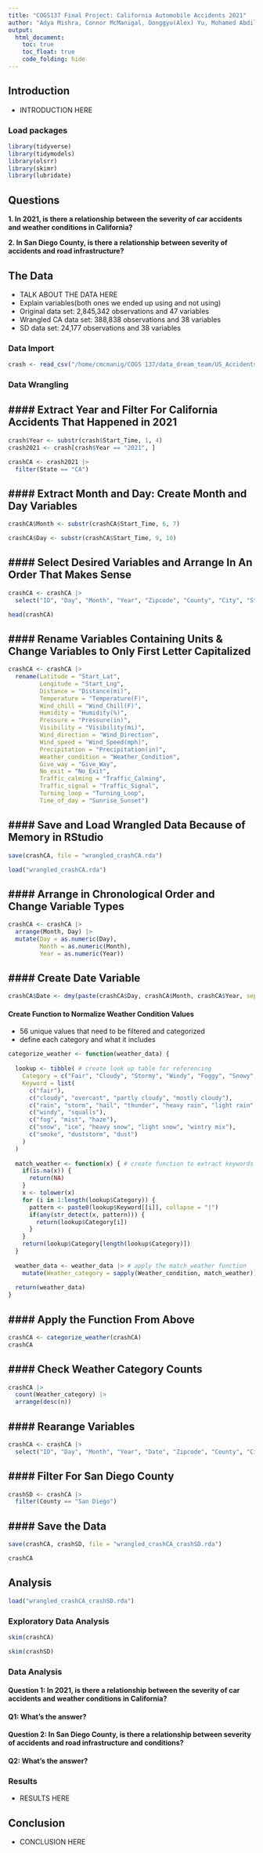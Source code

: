 ```yaml
---
title: "COGS137 Final Project: California Automobile Accidents 2021"
author: "Adya Mishra, Connor McManigal, Donggyu(Alex) Yu, Mohamed Abdilahi - Data Dream Team"
output: 
  html_document:
    toc: true
    toc_float: true
    code_folding: hide
---
```


## Introduction
- INTRODUCTION HERE

### Load packages
```r
library(tidyverse)
library(tidymodels)
library(olsrr)
library(skimr)
library(lubridate)
```

## Questions

**1. In 2021, is there a relationship between the severity of car accidents and weather conditions in California?**

**2. In San Diego County, is there a relationship between severity of accidents and road infrastructure?**

## The Data
- TALK ABOUT THE DATA HERE
- Explain variables(both ones we ended up using and not using)
- Original data set: 2,845,342 observations and 47 variables
- Wrangled CA data set: 388,838 observations and 38 variables
- SD data set: 24,177 observations and 38 variables

### Data Import
```r
crash <- read_csv("/home/cmcmanig/COGS 137/data_dream_team/US_Accidents_Dec21_updated.csv")
```

### Data Wrangling

#### Extract Year and Filter For California Accidents That Happened in 2021
- 
```r
crash$Year <- substr(crash$Start_Time, 1, 4)
crash2021 <- crash[crash$Year == "2021", ]

crashCA <- crash2021 |>
  filter(State == "CA")
```

#### Extract Month and Day: Create Month and Day Variables
- 
```r
crashCA$Month <- substr(crashCA$Start_Time, 6, 7)
```

```r
crashCA$Day <- substr(crashCA$Start_Time, 9, 10)
```

#### Select Desired Variables and Arrange In An Order That Makes Sense
- 
```r
crashCA <- crashCA |>
  select("ID", "Day", "Month", "Year", "Zipcode", "County", "City", "Street", "Severity", "Start_Lat", "Start_Lng", "Distance(mi)", "Side", "Sunrise_Sunset", "Temperature(F)", "Wind_Chill(F)", "Humidity(%)", "Pressure(in)", "Visibility(mi)", "Wind_Direction", "Wind_Speed(mph)", "Precipitation(in)", "Weather_Condition", "Amenity", "Bump", "Crossing", "Give_Way", "Junction", "No_Exit", "Railway", "Roundabout", "Station", "Stop", "Traffic_Calming", "Traffic_Signal", "Turning_Loop")

head(crashCA)
```

#### Rename Variables Containing Units & Change Variables to Only First Letter Capitalized 
- 
```r
crashCA <- crashCA |>
  rename(Latitude = "Start_Lat",
         Longitude = "Start_Lng",
         Distance = "Distance(mi)",
         Temperature = "Temperature(F)",
         Wind_chill = "Wind_Chill(F)",
         Humidity = "Humidity(%)",
         Pressure = "Pressure(in)",
         Visibility = "Visibility(mi)",
         Wind_direction = "Wind_Direction",
         Wind_speed = "Wind_Speed(mph)",
         Precipitation = "Precipitation(in)",
         Weather_condition = "Weather_Condition",
         Give_way = "Give_Way",
         No_exit = "No_Exit",
         Traffic_calming = "Traffic_Calming",
         Traffic_signal = "Traffic_Signal",
         Turning_loop = "Turning_Loop",
         Time_of_day = "Sunrise_Sunset")
```

#### Save and Load Wrangled Data Because of Memory in RStudio
- 
```r
save(crashCA, file = "wrangled_crashCA.rda")
```

```r
load("wrangled_crashCA.rda")
```

#### Arrange in Chronological Order and Change Variable Types
- 
```r
crashCA <- crashCA |>
  arrange(Month, Day) |>
  mutate(Day = as.numeric(Day),
         Month = as.numeric(Month),
         Year = as.numeric(Year))
```

#### Create Date Variable
-
```r
crashCA$Date <- dmy(paste(crashCA$Day, crashCA$Month, crashCA$Year, sep = "-"))
```

#### Create Function to Normalize Weather Condition Values
- 56 unique values that need to be filtered and categorized
- define each category and what it includes
```r
categorize_weather <- function(weather_data) {
  
  lookup <- tibble( # create look up table for referencing
    Category = c("Fair", "Cloudy", "Stormy", "Windy", "Foggy", "Snowy", "Other"),
    Keyword = list(
      c("fair"),
      c("cloudy", "overcast", "partly cloudy", "mostly cloudy"),
      c("rain", "storm", "hail", "thunder", "heavy rain", "light rain", "heavy rain", "precipitation", "rain shower", "showers", "drizzle"),
      c("windy", "squalls"),
      c("fog", "mist", "haze"),
      c("snow", "ice", "heavy snow", "light snow", "wintry mix"),
      c("smoke", "duststorm", "dust")
    )
  )
  
  match_weather <- function(x) { # create function to extract keywords and place in proper weather category
    if(is.na(x)) {
      return(NA)
    }
    x <- tolower(x)
    for (i in 1:length(lookup$Category)) {
      pattern <- paste0(lookup$Keyword[[i]], collapse = "|")
      if(any(str_detect(x, pattern))) {
        return(lookup$Category[i])
      }
    }
    return(lookup$Category[length(lookup$Category)])
  }
  
  weather_data <- weather_data |> # apply the match_weather function
    mutate(Weather_category = sapply(Weather_condition, match_weather)) # create new variable(Weather_category) that takes in Weather_condition and applies function on its values
  
  return(weather_data)
}
```

#### Apply the Function From Above
- 
```r
crashCA <- categorize_weather(crashCA)
crashCA
```

#### Check Weather Category Counts
- 
```r
crashCA |>
  count(Weather_category) |>
  arrange(desc(n))
```

#### Rearange Variables
- 
```r
crashCA <- crashCA |>
  select("ID", "Day", "Month", "Year", "Date", "Zipcode", "County", "City", "Street", "Severity", "Latitude", "Longitude", "Distance", "Side", "Time_of_day", "Temperature", "Wind_chill", "Humidity", "Pressure", "Visibility", "Wind_direction", "Wind_speed", "Precipitation", "Weather_condition", "Weather_category", "Amenity", "Bump", "Crossing", "Give_way", "Junction", "No_exit", "Railway", "Roundabout", "Station", "Stop", "Traffic_calming", "Traffic_signal", "Turning_loop")
```

#### Filter For San Diego County
- 
```r
crashSD <- crashCA |>
  filter(County == "San Diego")
```

#### Save the Data
- 
```r
save(crashCA, crashSD, file = "wrangled_crashCA_crashSD.rda")
```

```r
crashCA
```


## Analysis
```r
load("wrangled_crashCA_crashSD.rda")
```

### Exploratory Data Analysis

```r
skim(crashCA)
```

```r
skim(crashSD)
```


### Data Analysis

#### Question 1: In 2021, is there a relationship between the severity of car accidents and weather conditions in California?



#### Q1: What's the answer?


#### Question 2: In San Diego County, is there a relationship between severity of accidents and road infrastructure and conditions?



#### Q2: What's the answer?



### Results
- RESULTS HERE

## Conclusion
- CONCLUSION HERE
